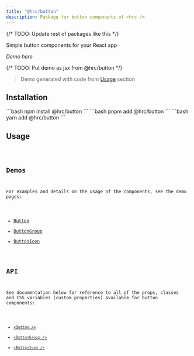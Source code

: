 ```yaml
---
title: "@hrc/button"
description: Package for button components of <hrc />
---
```



{/* TODO: Update rest of packages like this */}

Simple button components for your React app

_Demo here_

{/* TODO: Put demo as jsx from @hrc/button */}

> Demo generated with code from [Usage](#usage) section

## Installation

<Tabs>
  <TabItem label="npm">
    ```bash
    npm install @hrc/button
    ```
  </TabItem>
  <TabItem label="pnpm">
    ```bash
    pnpm add @hrc/button
    ```
  </TabItem>
  <TabItem label="yarn">
    ```bash
    yarn add @hrc/button
    ```
  </TabItem>
</Tabs>

## Usage

<Code code="// code deme here" lang="jsx" />

## Demos

For examples and details on the usage of the components, see the demo pages:

- [Button](/components/button)
- [ButtonGroup](/components/button-group)
- [ButtonIcon](/components/button-icon)

## API

See documentation below for reference to all of the props, classes and CSS
variables (custom properties) available for button components:

- [`<Button />`](/api/button)
- [`<ButtonGroup />`](/api/button-group)
- [`<ButtonIcon />`](/api/button-icon)
